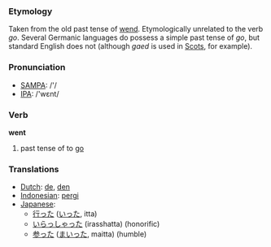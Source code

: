 === Etymology ===
Taken from the old past tense of [[wend]].  Etymologically unrelated to the verb ''go''.  Several Germanic languages do possess a simple past tense of ''go'', but standard English does not (although ''gaed'' is used in [[Scots]], for example).

=== Pronunciation ===
*[[w:SAMPA|SAMPA]]: /'/
*[[w:IPA|IPA]]: /'wεnt/

=== Verb ===

'''went'''

# past tense of to [[go]]

=== Translations ===
*[[Dutch]]: [[de]], [[den]]
*[[Indonesian]]: [[pergi]]
*[[Japanese]]: 
** [[行った]] ([[いった]], itta)
** [[いらっしゃった]] (irasshatta) (honorific)
** [[参った]] ([[まいった]], maitta) (humble)